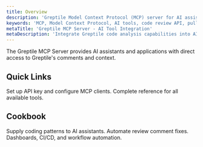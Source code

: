 ```yaml
---
title: Overview
description: 'Greptile Model Context Protocol (MCP) server for AI assistants and applications'
keywords: 'MCP, Model Context Protocol, AI tools, code review API, pull request analysis, custom context'
metaTitle: 'Greptile MCP Server - AI Tool Integration'
metaDescription: 'Integrate Greptile code analysis capabilities into AI assistants using the Model Context Protocol server'
---
```


The Greptile MCP Server provides AI assistants and applications with direct access to Greptile's comments and context.

## Quick Links

<CardGroup cols={2}>
    <Card title="Authentication" href="/mcp/authentication" icon="key">
        Set up API key and configure MCP clients.
    </Card>
    <Card title="Tool Reference" href="/mcp/tool-reference" icon="book">
        Complete reference for all available tools.
    </Card>
</CardGroup>

## Cookbook
<CardGroup cols={2}>
    <Card title="Custom Context" href="/mcp/custom-context" icon="gear">
        Supply coding patterns to AI assistants.
    </Card>
    <Card title="Comment Resolution" href="/mcp/comment-resolution" icon="message">
        Automate review comment fixes.
    </Card>
    <Card title="Other Use Cases" href="/mcp/use-cases" icon="lightbulb">
        Dashboards, CI/CD, and workflow automation.
    </Card>
</CardGroup>
